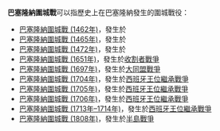 
'''巴塞隆納圍城戰'''可以指歷史上在巴塞隆納發生的圍城戰役：
* [[巴塞隆納圍城戰_(1462年)|巴塞隆納圍城戰 (1462年)]]，發生於{{link-en|加泰隆尼亞內戰|Catalonian Civil War}}
* [[巴塞隆納圍城戰_(1465年)|巴塞隆納圍城戰 (1465年)]]，發生於{{link-en|加泰隆尼亞內戰|Catalonian Civil War}}
* [[巴塞隆納圍城戰_(1472年)|巴塞隆納圍城戰 (1472年)]]，發生於{{link-en|加泰隆尼亞內戰|Catalonian Civil War}}
* [[巴塞隆納圍城戰_(1651年)|巴塞隆納圍城戰 (1651年)]]，發生於[[收割者戰爭|收割者戰爭]]
* [[巴塞隆納圍城戰_(1697年)|巴塞隆納圍城戰 (1697年)]]，發生於[[大同盟戰爭|大同盟戰爭]]
* [[巴塞隆納圍城戰_(1704年)|巴塞隆納圍城戰 (1704年)]]，發生於[[西班牙王位繼承戰爭|西班牙王位繼承戰爭]]
* [[巴塞隆納圍城戰_(1705年)|巴塞隆納圍城戰 (1705年)]]，發生於[[西班牙王位繼承戰爭|西班牙王位繼承戰爭]]
* [[巴塞隆納圍城戰_(1706年)|巴塞隆納圍城戰 (1706年)]]，發生於[[西班牙王位繼承戰爭|西班牙王位繼承戰爭]]
* [[巴塞隆納圍城戰_(1713年–1714年)|巴塞隆納圍城戰 (1713年–1714年)]]，發生於[[西班牙王位繼承戰爭|西班牙王位繼承戰爭]]
* [[巴塞隆納圍城戰_(1808年)|巴塞隆納圍城戰 (1808年)]]，發生於[[半島戰爭|半島戰爭]]


{{Disambiguation}}